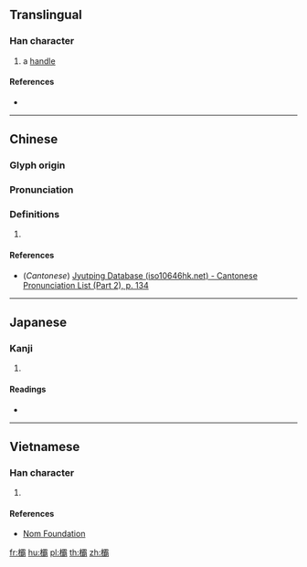 {{character info/new}}
==Translingual==

===Han character===
{{Han char|rn=75|rad=木|as=21|sn=25|four=|canj=DMBB,XDMBB|ids=⿰木霸}}

# a [[handle]]

====References====
* {{Han ref|kx=0564.170|dkj=15971|dj=0953.210|hdz=21326.060|uh=6B1B|ud=27419}}

----

==Chinese==
{{zh-forms}}

===Glyph origin===
{{Han etym}}

===Pronunciation===
{{zh-pron
|m=bà
|c=baa3
|mc=y
|oc=y
|ma=
|cat=n
}}

===Definitions===
{{zh-hanzi}}

# {{rfdef|lang=zh}}

====References====
* (''Cantonese'') [http://www.iso10646hk.net/jp/document/download.jsp Jyutping Database (iso10646hk.net) - Cantonese Pronunciation List (Part 2), p. 134]

----

==Japanese==

===Kanji===
{{ja-kanji|grade=|rs=木21}}

# {{defn|lang=ja|sort=木21}}

====Readings====
* {{ja-readings|on=[[は]] (ha), [[へ]] (he)|kun=[[つか]] (tsuka)}}

----

==Vietnamese==

===Han character===
{{vi-readings|rs=木21| hanviet = [[bá]], [[bả]]}}

# {{defn|lang=vi|sort=木21}}

====References====
*[http://nomfoundation.org/common/nom_details.php?codepoint=6b1b Nom Foundation]

[[fr:欛]]
[[hu:欛]]
[[pl:欛]]
[[th:欛]]
[[zh:欛]]